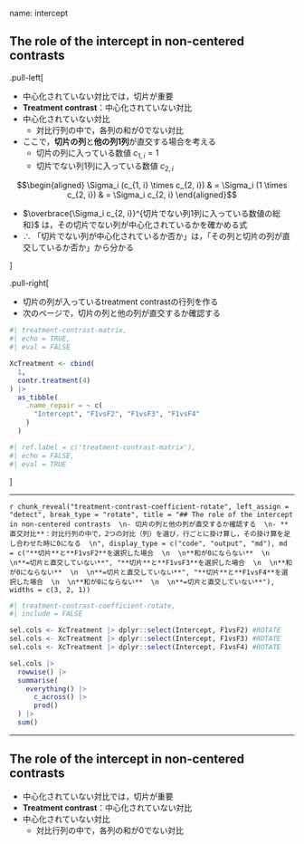 name: intercept

## The role of the intercept in non-centered contrasts

.pull-left[

- 中心化されていない対比では，切片が重要
- **Treatment contrast**：中心化されていない対比
- 中心化されていない対比
  - 対比行列の中で，各列の和が0でない対比
- ここで，**切片の列**と**他の列1列**が直交する場合を考える
  - 切片の列に入っている数値 $c_{1, i} = 1$
  - 切片でない列1列に入っている数値 $c_{2, i}$

$$\begin{aligned}
\Sigma_i (c_{1, i} \times c_{2, i}) & = \Sigma_i (1 \times c_{2, i})
& = \Sigma_i c_{2, i}
\end{aligned}$$

- $\overbrace{\Sigma_i c_{2, i}}^{切片でない列1列に入っている数値の総和}$ は，その切片でない列が中心化されているかを確かめる式
- $\therefore$ 「切片でない列が中心化されているか否か」は，「その列と切片の列が直交しているか否か」から分かる

]

.pull-right[

- 切片の列が入っているtreatment contrastの行列を作る
- 次のページで，切片の列と他の列が直交するか確認する

```r
#| treatment-contrast-matrix,
#| echo = TRUE,
#| eval = FALSE

XcTreatment <- cbind(
  1,
  contr.treatment(4)
) |>
  as_tibble(
    .name_repair = ~ c(
      "Intercept", "F1vsF2", "F1vsF3", "F1vsF4"
    )
  )
```

```r
#| ref.label = c('treatment-contrast-matrix'),
#| echo = FALSE,
#| eval = TRUE
```

]

---

`r chunk_reveal("treatment-contrast-coefficient-rotate", left_assign = "detect", break_type = "rotate", title = "## The role of the intercept in non-centered contrasts  \n- 切片の列と他の列が直交するか確認する  \n- **直交対比**：対比行列の中で，2つの対比（列）を選び，行ごとに掛け算し，その掛け算を足し合わせた時に0になる  \n", display_type = c("code", "output", "md"), md = c("**切片**と**F1vsF2**を選択した場合  \n  \n**和が0にならない**  \n  \n**=切片と直交していない**", "**切片**と**F1vsF3**を選択した場合  \n  \n**和が0にならない**  \n  \n**=切片と直交していない**", "**切片**と**F1vsF4**を選択した場合  \n  \n**和が0にならない**  \n  \n**=切片と直交していない**"), widths = c(3, 2, 1))`

```r
#| treatment-contrast-coefficient-rotate,
#| include = FALSE

sel.cols <- XcTreatment |> dplyr::select(Intercept, F1vsF2) #ROTATE
sel.cols <- XcTreatment |> dplyr::select(Intercept, F1vsF3) #ROTATE
sel.cols <- XcTreatment |> dplyr::select(Intercept, F1vsF4) #ROTATE

sel.cols |>
  rowwise() |>
  summarise(
    everything() |>
      c_across() |>
      prod()
  ) |>
  sum()
```

---

## The role of the intercept in non-centered contrasts

- 中心化されていない対比では，切片が重要
- **Treatment contrast**：中心化されていない対比
- 中心化されていない対比
  - 対比行列の中で，各列の和が0でない対比
